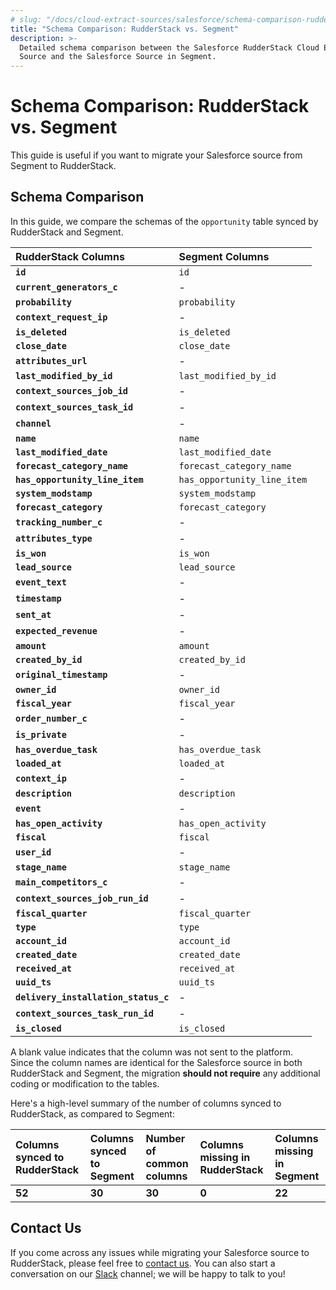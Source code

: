 ```yaml
---
# slug: "/docs/cloud-extract-sources/salesforce/schema-comparison-rudderstack-vs-segment"
title: "Schema Comparison: RudderStack vs. Segment"
description: >-
  Detailed schema comparison between the Salesforce RudderStack Cloud Extract
  Source and the Salesforce Source in Segment.
---
```


# Schema Comparison: RudderStack vs. Segment

<div class="successBlock">
  This guide is useful if you want to migrate your Salesforce source from
  Segment to RudderStack.
</div>

## Schema Comparison

In this guide, we compare the schemas of the `opportunity` table synced by RudderStack and Segment.

| **RudderStack Columns**              | **Segment Columns**         |
| :----------------------------------- | :-------------------------- |
| **`id`**                             | `id`                        |
| **`current_generators_c`**           | -                           |
| **`probability`**                    | `probability`               |
| **`context_request_ip`**             | -                           |
| **`is_deleted`**                     | `is_deleted`                |
| **`close_date`**                     | `close_date`                |
| **`attributes_url`**                 | -                           |
| **`last_modified_by_id`**            | `last_modified_by_id`       |
| **`context_sources_job_id`**         | -                           |
| **`context_sources_task_id`**        | -                           |
| **`channel`**                        | -                           |
| **`name`**                           | `name`                      |
| **`last_modified_date`**             | `last_modified_date`        |
| **`forecast_category_name`**         | `forecast_category_name`    |
| **`has_opportunity_line_item`**      | `has_opportunity_line_item` |
| **`system_modstamp`**                | `system_modstamp`           |
| **`forecast_category`**              | `forecast_category`         |
| **`tracking_number_c`**              | -                           |
| **`attributes_type`**                | -                           |
| **`is_won`**                         | `is_won`                    |
| **`lead_source`**                    | `lead_source`               |
| **`event_text`**                     | -                           |
| **`timestamp`**                      | -                           |
| **`sent_at`**                        | -                           |
| **`expected_revenue`**               | -                           |
| **`amount`**                         | `amount`                    |
| **`created_by_id`**                  | `created_by_id`             |
| **`original_timestamp`**             | -                           |
| **`owner_id`**                       | `owner_id`                  |
| **`fiscal_year`**                    | `fiscal_year`               |
| **`order_number_c`**                 | -                           |
| **`is_private`**                     | -                           |
| **`has_overdue_task`**               | `has_overdue_task`          |
| **`loaded_at`**                      | `loaded_at`                 |
| **`context_ip`**                     | -                           |
| **`description`**                    | `description`               |
| **`event`**                          | -                           |
| **`has_open_activity`**              | `has_open_activity`         |
| **`fiscal`**                         | `fiscal`                    |
| **`user_id`**                        | -                           |
| **`stage_name`**                     | `stage_name`                |
| **`main_competitors_c`**             | -                           |
| **`context_sources_job_run_id`**     | -                           |
| **`fiscal_quarter`**                 | `fiscal_quarter`            |
| **`type`**                           | `type`                      |
| **`account_id`**                     | `account_id`                |
| **`created_date`**                   | `created_date`              |
| **`received_at`**                    | `received_at`               |
| **`uuid_ts`**                        | `uuid_ts`                   |
| **`delivery_installation_status_c`** | -                           |
| **`context_sources_task_run_id`**    | -                           |
| **`is_closed`**                      | `is_closed`                 |

<div class="infoBlock">
A blank value indicates that the column was not sent to the platform.

</div>

<div class="successBlock">
  Since the column names are identical for the Salesforce source in both
  RudderStack and Segment, the migration <strong>should not require</strong> any
  additional coding or modification to the tables.
</div>

Here's a high-level summary of the number of columns synced to RudderStack, as compared to Segment:

| Columns synced to RudderStack | Columns synced to Segment | Number of common columns | Columns missing in RudderStack | Columns missing in Segment |
| :---------------------------- | :------------------------ | :----------------------- | :----------------------------- | :------------------------- |
| **52**                        | **30**                    | **30**                   | **0**                          | **22**                     |

## Contact Us

If you come across any issues while migrating your Salesforce source to RudderStack, please feel free to [contact us](mailto:%20docs@rudderstack.com). You can also start a conversation on our [Slack](https://rudderstack.com/join-rudderstack-slack-community) channel; we will be happy to talk to you!
